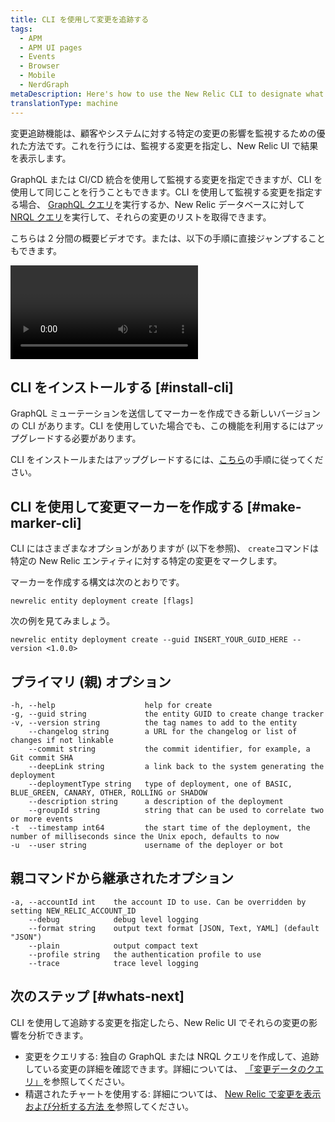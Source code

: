 ```yaml
---
title: CLI を使用して変更を追跡する
tags:
  - APM
  - APM UI pages
  - Events
  - Browser
  - Mobile
  - NerdGraph
metaDescription: Here's how to use the New Relic CLI to designate what you want to capture with change tracking.
translationType: machine
---
```


変更追跡機能は、顧客やシステムに対する特定の変更の影響を監視するための優れた方法です。これを行うには、監視する変更を指定し、New Relic UI で結果を表示します。

GraphQL または CI/CD 統合を使用して監視する変更を指定できますが、CLI を使用して同じことを行うこともできます。CLI を使用して監視する変更を指定する場合、 [GraphQL クエリ](#list-with-graphql)を実行するか、New Relic データベースに対して[NRQL クエリ](/docs/change-tracking/change-tracking-graphql#key-signals)を実行して、それらの変更のリストを取得できます。

こちらは 2 分間の概要ビデオです。または、以下の手順に直接ジャンプすることもできます。

<Video
  type="youtube"
  id="S0WuLnjCzes"
/>

## CLI をインストールする [#install-cli]

GraphQL ミューテーションを送信してマーカーを作成できる新しいバージョンの CLI があります。CLI を使用していた場合でも、この機能を利用するにはアップグレードする必要があります。

CLI をインストールまたはアップグレードするには、[こちら](https://github.com/newrelic/newrelic-cli#installation--upgrades)の手順に従ってください。

## CLI を使用して変更マーカーを作成する [#make-marker-cli]

CLI にはさまざまなオプションがありますが (以下を参照)、 `create`コマンドは特定の New Relic エンティティに対する特定の変更をマークします。

マーカーを作成する構文は次のとおりです。

```
newrelic entity deployment create [flags]
```

次の例を見てみましょう。

```
newrelic entity deployment create --guid INSERT_YOUR_GUID_HERE --version <1.0.0>
```

## プライマリ (親) オプション

```
-h, --help                    help for create
-g, --guid string             the entity GUID to create change tracker
-v, --version string          the tag names to add to the entity
    --changelog string        a URL for the changelog or list of changes if not linkable
    --commit string           the commit identifier, for example, a Git commit SHA
    --deepLink string         a link back to the system generating the deployment
    --deploymentType string   type of deployment, one of BASIC, BLUE_GREEN, CANARY, OTHER, ROLLING or SHADOW
    --description string      a description of the deployment
    --groupId string          string that can be used to correlate two or more events
-t  --timestamp int64         the start time of the deployment, the number of milliseconds since the Unix epoch, defaults to now
-u  --user string             username of the deployer or bot
```

## 親コマンドから継承されたオプション

```
-a, --accountId int    the account ID to use. Can be overridden by setting NEW_RELIC_ACCOUNT_ID
    --debug            debug level logging
    --format string    output text format [JSON, Text, YAML] (default "JSON")
    --plain            output compact text
    --profile string   the authentication profile to use
    --trace            trace level logging
```

## 次のステップ [#whats-next]

CLI を使用して追跡する変更を指定したら、New Relic UI でそれらの変更の影響を分析できます。

* 変更をクエリする: 独自の GraphQL または NRQL クエリを作成して、追跡している変更の詳細を確認できます。詳細については、 [「変更データのクエリ」](/docs/change-tracking/change-tracking-view-analyze/#query-deployments)を参照してください。
* 精選されたチャートを使用する: 詳細については、 [New Relic で変更を表示および分析する方法 を](/docs/change-tracking/change-tracking-view-analyze)参照してください。